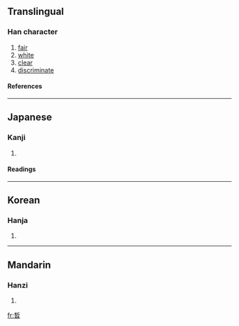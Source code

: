 ==Translingual==
===Han character===
{{Han char|rn=72|rad=日|as=08|sn=12|four=|canj=木中日 (DLA)}}
# [[fair]]
# [[white]]
# [[clear]]
# [[discriminate]]
====References====
{{Han ref|kx=0496.370|dkj=13991|hdz=21517.090|uh=6673|ud=26227}}

----
==Japanese==
===Kanji===
{{ja-kanji|grade=|rs=日08}}
# {{defn|Japanese}} 
====Readings====
{{ja-readings|on=[[せき]] (seki), [[しゃく]] (shaku)|kun=[[あきらか]] (akiraka)}}

----
==Korean==
===Hanja===
{{ko-hanja|hangeul=석|eumhun=|rv=seok|mr=sŏk|y=sek}}
# {{defn|Korean}}

----
==Mandarin==
===Hanzi===
{{cmn-hanzi|pin=[[xī]] ([[xi1]]), [[xì]] ([[xi4]])|wg=hsi<sup>1</sup>, hsi<sup>4</sup>}}
# {{defn|Mandarin}}

[[fr:晳]]